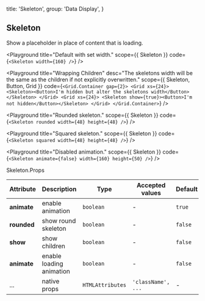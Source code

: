 
  title: 'Skeleton',
  group: 'Data Display',
}


## Skeleton

Show a placeholder in place of content that is loading.

<Playground
  title="Default with set width."
  scope={{ Skeleton }}
  code={`
<Skeleton width={160} />
`}
/>

<Playground
  title="Wrapping Children"
  desc="The skeletons width will be the same as the children if not explicitly overwritten."
  scope={{ Skeleton, Button, Grid }}
  code={`
<Grid.Container gap={2}>
    <Grid xs={24}>
        <Skeleton><Button>I'm hidden but alter the skeletons width</Button></Skeleton>
    </Grid>
    <Grid xs={24}>
        <Skeleton show={true}><Button>I'm not hidden</Button></Skeleton>
    </Grid>
  </Grid.Container>
`}
/>

<Playground
    title="Rounded skeleton."
    scope={{ Skeleton }}
    code={`
<Skeleton rounded width={48} height={48} />
`}
/>

<Playground
    title="Squared skeleton."
    scope={{ Skeleton }}
    code={`
<Skeleton squared width={48} height={48} />
`}
/>

<Playground
    title="Disabled animation."
    scope={{ Skeleton }}
    code={`
<Skeleton animate={false} width={160} height={50} />
`}
/>

<Attributes edit="/pagFes/en-us/components/skeleton.mdx">
<Attributes.Title>Skeleton.Props</Attributes.Title>

| Attribute   | Description                                 | Type             | Accepted values    | Default |
| ----------- | ------------------------------------------- | ---------------- | ------------------ | ------- |
| **animate** | enable animation                            | `boolean`        | -                  | `true`  |
| **rounded** | show round skeleton                         | `boolean`        | -                  | `false` |
| **show**    | show children                               | `boolean`        | -                  | `false` |
| **animate** | enable loading animation                    | `boolean`        | -                  | `false` |
| ...         | native props                                | `HTMLAttributes` | `'className', ...` | -       |

</Attributes>

